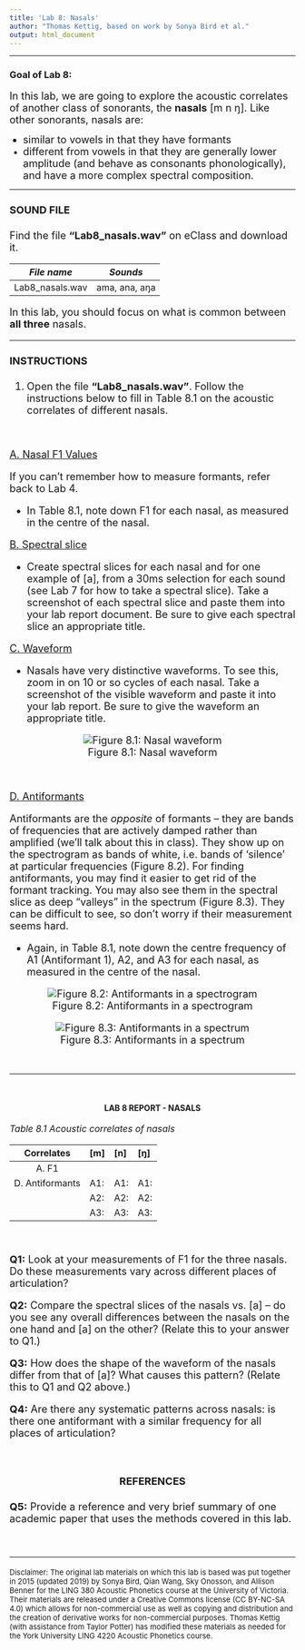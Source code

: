 ```yaml
---
title: 'Lab 8: Nasals'
author: "Thomas Kettig, based on work by Sonya Bird et al."
output: html_document
---
```

***

### __Goal of Lab 8:__
<font size= "4.5"> In this lab, we are going to explore the acoustic correlates of another class of sonorants, the __nasals__ [m n ŋ]. Like other sonorants, nasals are:  

+	similar to vowels in that they have formants
+ different from vowels in that they are generally lower amplitude (and behave as consonants phonologically), and have a more complex spectral composition. </font>

***
<font size= "4.0">

#### __SOUND FILE__
Find the file __"Lab8_nasals.wav"__ on eClass and download it.

| _File name_          | _Sounds_ |
|:--------------------:|:------------------:|
|Lab8_nasals.wav       |ama, ana, aŋa       |

In this lab, you should focus on what is common between __all three__ nasals.

***

#### __INSTRUCTIONS__

1. Open the file __"Lab8_nasals.wav"__. Follow the instructions below to fill in Table 8.1 on the acoustic correlates of different nasals.

<br>

<u> A. Nasal F1 Values </u>

If you can't remember how to measure formants, refer back to Lab 4.

* In Table 8.1, note down F1 for each nasal, as measured in the centre of the nasal.

<u> B. Spectral slice </u>

* Create spectral slices for each nasal and for one example of [a], from a 30ms selection for each sound (see Lab 7 for how to take a spectral slice). Take a screenshot of each spectral slice and paste them into your lab report document. Be sure to give each spectral slice an appropriate title.

<u> C. Waveform </u>

* Nasals have very distinctive waveforms. To see this, zoom in on 10 or so cycles of each nasal. Take a screenshot of the visible waveform and paste it into your lab report. Be sure to give the waveform an appropriate title.

<center>
![Figure 8.1: Nasal waveform](./Images/Figure8_nasal_waveform.png)
</center>

<br>

<u> D. Antiformants </u>

Antiformants are the _opposite_ of formants – they are bands of frequencies that are actively damped rather than amplified (we’ll talk about this in class). They show up on the spectrogram as bands of white, i.e. bands of ‘silence’ at particular frequencies (Figure 8.2). For finding antiformants, you may find it easier to get rid of the formant tracking. You may also see them in the spectral slice as deep "valleys" in the spectrum (Figure 8.3). They can be difficult to see, so don’t worry if their measurement seems hard. 

* Again, in Table 8.1, note down the centre frequency of A1 (Antiformant 1), A2, and A3 for each nasal, as measured in the centre of the nasal.

<center>
![Figure 8.2: Antiformants in a spectrogram](./Images/Figure8_antiformants.png)

![Figure 8.3: Antiformants in a spectrum](./Images/Figure8_antiformants_spectrum.png)
</center>

</font>
<br>

***
<br>
<center> <h4> __LAB 8 REPORT - NASALS__ </h4> </center> 

<font size= "4.0">

<font size= "3.5"> _Table 8.1 Acoustic correlates of nasals_ </font>

|     Correlates     |     [m]     |     [n]     |     [ŋ]     |
|:------------------:|:------------|:------------|:------------|
| A. F1              |             |             |             |
| D. Antiformants    | A1:         | A1:         | A1:         |
|                    | A2:         | A2:         | A2:         |
|                    | A3:         | A3:         | A3:         |

<br>

__Q1:__ Look at your measurements of F1 for the three nasals. Do these measurements vary across different places of articulation?

__Q2:__ Compare the spectral slices of the nasals vs. [a] – do you see any overall differences between the nasals on the one hand and [a] on the other? (Relate this to your answer to Q1.)

__Q3:__ How does the shape of the waveform of the nasals differ from that of [a]? What causes this pattern? (Relate this to Q1 and Q2 above.)

__Q4:__ Are there any systematic patterns across nasals: is there one antiformant with a similar frequency for all places of articulation?

<br>

<center> <h4> __REFERENCES__ </h4> </center> 

__Q5:__ Provide a reference and very brief summary of one academic paper that uses the methods covered in this lab.

<br>

***

<font size="2.0"> Disclaimer: The original lab materials on which this lab is based was put together in 2015 (updated 2019) by Sonya Bird, Qian Wang, Sky Onosson, and Allison Benner for the LING 380 Acoustic Phonetics course at the University of Victoria. Their materials are released under a Creative Commons license (CC BY-NC-SA 4.0) which allows for non-commercial use as well as copying and distribution and the creation of derivative works for non-commercial purposes. Thomas Kettig (with assistance from Taylor Potter) has modified these materials as needed for the York University LING 4220 Acoustic Phonetics course.</font>

<br>


